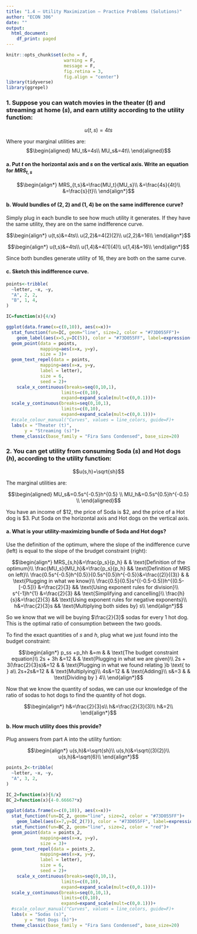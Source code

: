 ```yaml
---
title: "1.4 — Utility Maximization — Practice Problems (Solutions)"
author: "ECON 306"
date: ""
output:
  html_document:
    df_print: paged
---
```


```r
knitr::opts_chunk$set(echo = F,
                      warning = F,
                      message = F,
                      fig.retina = 3,
                      fig.align = "center")
library(tidyverse)
library(ggrepel)
```

### 1. Suppose you can watch movies in the theater ($t$) and streaming at home ($s$), and earn utility according to the utility function: 
$$u(t,s)=4ts$$

Where your marginal utilities are: 
$$\begin{aligned}
MU_t&=4s\\
MU_s&=4t\\ \end{aligned}$$

#### a. Put $t$ on the horizontal axis and $s$ on the vertical axis. Write an equation for $MRS_{t,s}$ 

$$\begin{align*}
	MRS_{t,s}&=\frac{MU_t}{MU_s}\\
	&=\frac{4s}{4t}\\
	&=\frac{s}{t}\\
	\end{align*}$$

#### b. Would bundles of $(2,2)$ and $(1,4)$ be on the same indifference curve?

Simply plug in each bundle to see how much utility it generates. If they have the same utility, they are on the same indifference curve.

$$\begin{align*}
		u(t,s)&=4ts\\
		u(2,2)&=4(2)(2)\\
		u(2,2)&=16\\	
\end{align*}$$

$$\begin{align*}
		u(t,s)&=4ts\\
		u(1,4)&=4(1)(4)\\
		u(1,4)&=16\\	
\end{align*}$$

Since both bundles generate utility of 16, they are both on the same curve.

#### c. Sketch this indifference curve. 

```r
points<-tribble(
  ~letter, ~x, ~y,
  "A", 2, 2,
  "B", 1, 4,
)

IC=function(x){4/x}

ggplot(data.frame(x=c(0,10)), aes(x=x))+
  stat_function(fun=IC, geom="line", size=2, color = "#73D055FF")+
    geom_label(aes(x=5,y=IC(5)), color = "#73D055FF", label=expression(u==16), size = 4)+
  geom_point(data = points,
             mapping=aes(x=x, y=y),
             size = 3)+
  geom_text_repel(data = points,
             mapping=aes(x=x, y=y,
             label = letter),
             size = 6,
             seed = 2)+
    scale_x_continuous(breaks=seq(0,10,1),
                     limits=c(0,10),
                     expand=expand_scale(mult=c(0,0.1)))+
  scale_y_continuous(breaks=seq(0,10,1),
                     limits=c(0,10),
                     expand=expand_scale(mult=c(0,0.1)))+
  #scale_colour_manual("Curves", values = line_colors, guide=F)+
  labs(x = "Theater (t)",
       y = "Streaming (s)")+
  theme_classic(base_family = "Fira Sans Condensed", base_size=20)
```


### 2. You can get utility from consuming Soda $(s)$ and Hot dogs $(h)$, according to the utility function:

$$u(s,h)=\sqrt{sh}$$

The marginal utilities are:

$$\begin{aligned}
MU_s&=0.5s^{-0.5}h^{0.5}	\\
MU_h&=0.5s^{0.5}h^{-0.5} \\ \end{aligned}$$

You have an income of $12, the price of Soda is $2, and the price of a Hot dog is $3. Put Soda on the horizontal axis and Hot dogs on the vertical axis.

#### a. What is your utility-maximizing bundle of Soda and Hot dogs?

Use the definition of the optimum, where the slope of the indifference curve (left) is equal to the slope of the brudget constraint (right): 

$$\begin{align*}
MRS_{s,h}&=\frac{p_s}{p_h} & & \text{Definition of the optimum}\\
\frac{MU_s}{MU_h}&=\frac{p_s}{p_h} && \text{Definition of MRS on left}\\
\frac{0.5s^{-0.5}h^{0.5}}{0.5s^{0.5}h^{-0.5}}&=\frac{(2)}{(3)} & & \text{Plugging in what we know}\\
		\frac{0.5}{0.5}s^{(-0.5-0.5)}h^{(0.5-[-0.5])} &=\frac{2}{3} && \text{Using exponent rules for division}\\
		s^{-1}h^{1} &=\frac{2}{3} && \text{Simplifying and cancelling}\\
		\frac{h}{s}&=\frac{2}{3} && \text{Using exponent rules for negative exponents}\\
	h&=\frac{2}{3}s && \text{Multiplying both sides by} s\\	
\end{align*}$$

So we know that we will be buying $\frac{2}{3}$ sodas for every 1 hot dog. This is the optimal ratio of consumption between the two goods. 

To find the exact quantities of $s$ and $h$, plug what we just found into the budget constraint:

$$\begin{align*}
p_ss +p_hh &=m & & \text{The budget constraint equation}\\
2s + 3h &=12 & & \text{Plugging in what we are given}\\
2s + 3(\frac{2}{3}s)&=12 & & \text{Plugging in what we found relating }b \text{ to } a\\
2s+2s&=12 & & \text{Multiplying}\\
4s&=12 & & \text{Adding}\\
s&=3 & & \text{Dividing by } 4\\	
\end{align*}$$

Now that we know the quantity of sodas, we can use our knowledge of the ratio of sodas to hot dogs to find the quantity of hot dogs. 

$$\begin{align*}
h&=\frac{2}{3}s\\
h&=\frac{2}{3}(3)\\
h&=2\\ 	
\end{align*}$$


#### b. How much utility does this provide?

Plug answers from part A into the utility funtion:

$$\begin{align*}
u(s,h)&=\sqrt{sh}\\
u(s,h)&=\sqrt{(3)(2)}\\
u(s,h)&=\sqrt{6}\\	
\end{align*}$$

```r
points_2<-tribble(
  ~letter, ~x, ~y,
  "A", 3, 2,
)

IC_2=function(x){6/x}
BC_2=function(x){4-0.66667*x}

ggplot(data.frame(x=c(0,10)), aes(x=x))+
  stat_function(fun=IC_2, geom="line", size=2, color = "#73D055FF")+
    geom_label(aes(x=7,y=IC_2(7)), color = "#73D055FF", label=expression(u==sqrt(6)), size = 4)+
  stat_function(fun=BC_2, geom="line", size=2, color = "red")+
  geom_point(data = points_2,
             mapping=aes(x=x, y=y),
             size = 3)+
  geom_text_repel(data = points_2,
             mapping=aes(x=x, y=y,
             label = letter),
             size = 6,
             seed = 2)+
    scale_x_continuous(breaks=seq(0,10,1),
                     limits=c(0,10),
                     expand=expand_scale(mult=c(0,0.1)))+
  scale_y_continuous(breaks=seq(0,10,1),
                     limits=c(0,10),
                     expand=expand_scale(mult=c(0,0.1)))+
  #scale_colour_manual("Curves", values = line_colors, guide=F)+
  labs(x = "Sodas (s)",
       y = "Hot Dogs (h)")+
  theme_classic(base_family = "Fira Sans Condensed", base_size=20)
```